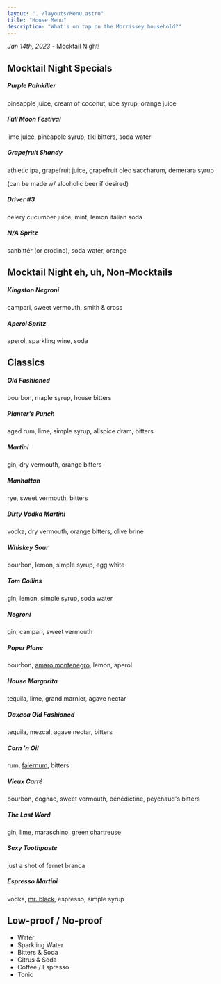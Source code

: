 ```yaml
---
layout: "../layouts/Menu.astro"
title: "House Menu"
description: "What's on tap on the Morrissey household?"
---
```


_Jan 14th, 2023_ - Mocktail Night!

## Mocktail Night Specials

##### Purple Painkiller

pineapple juice, cream of coconut, ube syrup, orange juice

##### Full Moon Festival

lime juice, pineapple syrup, tiki bitters, soda water

##### Grapefruit Shandy

athletic ipa, grapefruit juice, grapefruit oleo saccharum, demerara syrup

(can be made w/ alcoholic beer if desired)

##### Driver #3

celery cucumber juice, mint, lemon italian soda

##### N/A Spritz

sanbittér (or crodino), soda water, orange

## Mocktail Night eh, uh, Non-Mocktails

##### Kingston Negroni

campari, sweet vermouth, smith & cross

##### Aperol Spritz

aperol, sparkling wine, soda

## Classics

##### Old Fashioned

bourbon, maple syrup, house bitters

##### Planter's Punch

aged rum, lime, simple syrup, allspice dram, bitters

##### Martini

gin, dry vermouth, orange bitters

##### Manhattan

rye, sweet vermouth, bitters

##### Dirty Vodka Martini

vodka, dry vermouth, orange bitters, olive brine

##### Whiskey Sour

bourbon, lemon, simple syrup, egg white

##### Tom Collins

gin, lemon, simple syrup, soda water

##### Negroni

gin, campari, sweet vermouth

##### Paper Plane

bourbon, [amaro montenegro](https://www.amaromontenegro.com/en), lemon, aperol

##### House Margarita

tequila, lime, grand marnier, agave nectar

##### Oaxaca Old Fashioned

tequila, mezcal, agave nectar, bitters

##### Corn 'n Oil

rum, [falernum](https://alpenz.com/product-falernum.html), bitters

##### Vieux Carré

bourbon, cognac, sweet vermouth, bénédictine, peychaud's bitters

##### The Last Word

gin, lime, maraschino, green chartreuse

##### Sexy Toothpaste

just a shot of fernet branca

##### Espresso Martini

vodka, [mr. black](https://mrblack.co/us/), espresso, simple syrup

## Low-proof / No-proof

- Water
- Sparkling Water
- Bitters & Soda
- Citrus & Soda
- Coffee / Espresso
- Tonic
